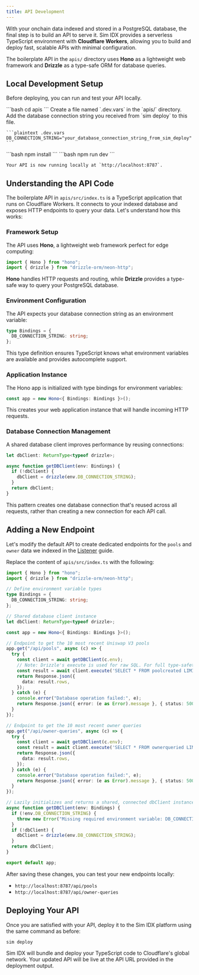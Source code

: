 ```yaml
---
title: API Development
---
```


With your onchain data indexed and stored in a PostgreSQL database, the final step is to build an API to serve it.
Sim IDX provides a serverless TypeScript environment with **Cloudflare Workers**, allowing you to build and deploy fast, scalable APIs with minimal configuration.

The boilerplate API in the `apis/` directory uses **Hono** as a lightweight web framework and **Drizzle** as a type-safe ORM for database queries.

## Local Development Setup

Before deploying, you can run and test your API locally.

<Steps>
  <Step title="Navigate to the API directory">
    ```bash
    cd apis
    ```
  </Step>

  <Step title="Set Up Environment Variable">
    Create a file named `.dev.vars` in the `apis/` directory. Add the database connection string you received from `sim deploy` to this file.

    ```plaintext .dev.vars
    DB_CONNECTION_STRING="your_database_connection_string_from_sim_deploy"
    ```
  </Step>

  <Step title="Install Dependencies">
    ```bash
    npm install
    ```
  </Step>

  <Step title="Start the Development Server">
    ```bash
    npm run dev
    ```

    Your API is now running locally at `http://localhost:8787`.
  </Step>
</Steps>

## Understanding the API Code

The boilerplate API in `apis/src/index.ts` is a TypeScript application that runs on Cloudflare Workers. It connects to your indexed database and exposes HTTP endpoints to query your data. Let's understand how this works:

### Framework Setup

The API uses **Hono**, a lightweight web framework perfect for edge computing:
```typescript
import { Hono } from "hono";
import { drizzle } from "drizzle-orm/neon-http";
```

**Hono** handles HTTP requests and routing, while **Drizzle** provides a type-safe way to query your PostgreSQL database.

### Environment Configuration

The API expects your database connection string as an environment variable:
```typescript
type Bindings = {
  DB_CONNECTION_STRING: string;
};
```

This type definition ensures TypeScript knows what environment variables are available and provides autocomplete support.

### Application Instance

The Hono app is initialized with type bindings for environment variables:
```typescript
const app = new Hono<{ Bindings: Bindings }>();
```

This creates your web application instance that will handle incoming HTTP requests.

### Database Connection Management

A shared database client improves performance by reusing connections:
```typescript
let dbClient: ReturnType<typeof drizzle>;

async function getDBClient(env: Bindings) {
  if (!dbClient) {
    dbClient = drizzle(env.DB_CONNECTION_STRING);
  }
  return dbClient;
}
```

This pattern creates one database connection that's reused across all requests, rather than creating a new connection for each API call.

## Adding a New Endpoint

Let's modify the default API to create dedicated endpoints for the `pools` and `owner` data we indexed in the [Listener](/idx/listener) guide.

Replace the content of `apis/src/index.ts` with the following:

```typescript
import { Hono } from "hono";
import { drizzle } from "drizzle-orm/neon-http";

// Define environment variable types
type Bindings = {
  DB_CONNECTION_STRING: string;
};

// Shared database client instance
let dbClient: ReturnType<typeof drizzle>;

const app = new Hono<{ Bindings: Bindings }>();

// Endpoint to get the 10 most recent Uniswap V3 pools
app.get("/api/pools", async (c) => {
  try {
    const client = await getDBClient(c.env);
    // Note: Drizzle's execute is used for raw SQL. For full type-safety, define a Drizzle schema.
    const result = await client.execute('SELECT * FROM poolcreated LIMIT 10');
    return Response.json({
      data: result.rows,
    });
  } catch (e) {
    console.error("Database operation failed:", e);
    return Response.json({ error: (e as Error).message }, { status: 500 });
  }
});

// Endpoint to get the 10 most recent owner queries
app.get("/api/owner-queries", async (c) => {
  try {
    const client = await getDBClient(c.env);
    const result = await client.execute('SELECT * FROM ownerqueried LIMIT 10');
    return Response.json({
      data: result.rows,
    });
  } catch (e) {
    console.error("Database operation failed:", e);
    return Response.json({ error: (e as Error).message }, { status: 500 });
  }
});

// Lazily initializes and returns a shared, connected dbClient instance.
async function getDBClient(env: Bindings) {
  if (!env.DB_CONNECTION_STRING) {
    throw new Error("Missing required environment variable: DB_CONNECTION_STRING");
  }
  if (!dbClient) {
    dbClient = drizzle(env.DB_CONNECTION_STRING);
  }
  return dbClient;
}

export default app;
```

After saving these changes, you can test your new endpoints locally:
*   `http://localhost:8787/api/pools`
*   `http://localhost:8787/api/owner-queries`

## Deploying Your API

Once you are satisfied with your API, deploy it to the Sim IDX platform using the same command as before:

```bash
sim deploy
```

Sim IDX will bundle and deploy your TypeScript code to Cloudflare's global network. Your updated API will be live at the API URL provided in the deployment output.
